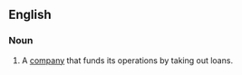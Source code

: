 ==English==
===Noun===
{{en-noun|sg=[[levered]] [[firm]]}}

# {{UK|business|finance}} A [[company]] that funds its operations by taking out loans.